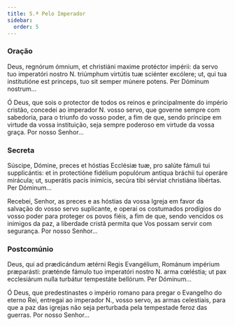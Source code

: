 ```yaml
---
title: 5.ª Pelo Imperador
sidebar:
  order: 5
---
```


### Oração

<div class="side-by-side not-content">

Deus, regnórum ómnium, et christiáni maxime protéctor impérii: da servo tuo imperatóri nostro <span class="text-red-500">N.</span> triúmphum virtútis tuæ sciénter excólere; ut, qui tua institutióne est princeps, tuo sit semper múnere potens. Per Dóminum nostrum...

Ó Deus, que sois o protector de todos os reinos e principalmente do império cristão, concedei ao imperador <span class="text-red-500">N.</span> vosso servo, que governe sempre com sabedoria, para o triunfo do vosso poder, a fim de que, sendo príncipe em virtude da vossa instituição, seja sempre poderoso em virtude da vossa graça. Por nosso Senhor...

</div>

### Secreta

<div class="side-by-side not-content">

Súscipe, Dómine, preces et hóstias Ecclésiæ tuæ, pro salúte fámuli tui supplicántis: et in protectióne fidélium populórum antiqua bráchii tui operáre mirácula; ut, superátis pacis inimícis, secúra tibi sérviat christiána libértas. Per Dóminum...

Recebei, Senhor, as preces e as hóstias da vossa Igreja em favor da salvação do vosso servo suplicante, e operai os costumados prodígios do vosso poder para proteger os povos fiéis, a fim de que, sendo vencidos os inimigos da paz, a liberdade cristã permita que Vos possam servir com segurança. Por nosso Senhor...

</div>

### Postcomúnio

<div class="side-by-side not-content">

Deus, qui ad prædicándum ætérni Regis Evangélium, Románum impérium præparásti: præténde fámulo tuo imperatóri nostro <span class="text-red-500">N.</span> arma cœléstia; ut pax ecclesiárum nulla turbátur tempestáte bellórum. Per Dóminum...

Ó Deus, que predestinastes o império romano para pregar o Evangelho do eterno Rei, entregai ao imperador <span class="text-red-500">N.</span>, vosso servo, as armas celestiais, para que a paz das igrejas não seja perturbada pela tempestade feroz das guerras. Por nosso Senhor...

</div>
